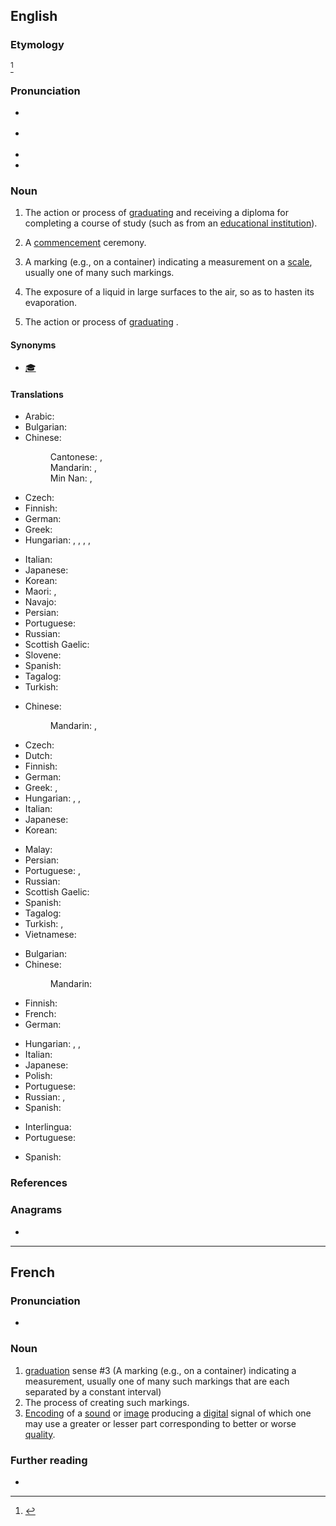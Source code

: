 ==English==

===Etymology===
{{suffix|en|graduate|ion}}<ref>{{R:OED Online}}</ref>

===Pronunciation===
* {{a|GenAm}} {{IPA|en|/ˌɡɹædʒuˈeɪʃən/}}
* {{a|RP}} {{IPA|en|/ˌɡɹædjuˈeɪʃən/}}
* {{rhymes|en|eɪʃən|s=4}}
* {{audio|en|En-uk-graduation.oga|Audio (UK)}}

===Noun===
{{en-noun|~}}

# The action or process of [[graduate|graduating]] and receiving a diploma for completing a course of study (such as from an [[educational institution]]).
#: {{ux|en|The '''graduation''' ball was the students' chance to say goodbye to each other.}}
#: {{ux|en|After my '''graduation''', I took a year out to travel, then went into an office job.}}
# A [[commencement]] ceremony.
# {{lb|en|sciences}} A marking (e.g., on a container) indicating a measurement on a [[scale]], usually one of many such markings.
# The exposure of a liquid in large surfaces to the air, so as to hasten its evaporation.
# {{lb|en|Japanese entertainment}} The action or process of [[graduate|graduating]] {{gloss|leaving a group}}.
#: {{ux|en|'''graduation''' from {{w|AKB48}}}}

====Synonyms====
{{sense|from uni}}
* [[🎓]]

====Translations====
{{trans-top|the action or process of graduating}}
* Arabic: {{t|ar|تَخَرُّج|m}}
* Bulgarian: {{t|bg|абсолви́ране|n}}
* Chinese:
*: Cantonese: {{t|yue|畢業}}, {{t|yue|毕业|tr=bat1 jip6}}
*: Mandarin: {{t+|cmn|畢業}}, {{t+|cmn|毕业|tr=bìyè}}
*: Min Nan: {{t+|nan|畢業}}, {{t|nan|毕业|tr=pit-gia̍p}}
* Czech: {{t|cs|promoce|f}}
* Finnish: {{t+|fi|valmistuminen}}
* German: {{t+|de|Abschluss|m}}
* Greek: {{t+|el|αποφοίτηση|f}}
* Hungarian: {{t|hu|diplomaszerzés}}, {{t|hu|diplomázás}}, {{t|hu|lediplomázás}}, {{t|hu|[[egyetem]]/[[főiskola]] [[elvégzés]]e}}, {{q|from high school}} {{t|hu|[[középiskola]] [[elvégzés]]e}}
{{trans-mid}}
* Italian: {{t|it|graduazione|f}}
* Japanese: {{t+|ja|卒業|tr=そつぎょう, sotsugyō}}
* Korean: {{t+|ko|졸업(卒業)}}
* Maori: {{t|mi|whakapōtaetanga}}, {{t|mi|whakawhiwhinga}}
* Navajo: {{t|nv|daʼiiłtááh}}
* Persian: {{t|fa|فارغ‌التحصیلی|tr=fâreğ-ottahsili}}
* Portuguese: {{t+|pt|formatura|f}}
* Russian: {{t+|ru|оконча́ние|n}} {{qualifier|уче́бного заведе́ния}}
* Scottish Gaelic: {{t|gd|ceumnachadh|m}}
* Slovene: {{t|sl|matura|f}}
* Spanish: {{t+|es|graduación|f}}
* Tagalog: {{t|tl|pagtatapos}}
* Turkish: {{t+|tr|mezuniyet}}
{{trans-bottom}}

{{trans-top|a commencement ceremony}}
* Chinese:
*: Mandarin: {{t|cmn|[[畢業]][[典禮]]}}, {{t|cmn|[[毕业]][[典礼]]|tr=bìyè diǎnlǐ}}
* Czech: {{t|cs|promoce|f}}
* Dutch: {{t+|nl|diploma-uitreiking}}
* Finnish: {{t+|fi|valmistujaiset}}
* German: {{t+|de|Abschlussfeier|f}}
* Greek: {{t+|el|αποφοίτηση|f}}, {{t|el|[[τελετή]] [[αποφοίτηση|αποφοίτησης]]|f}}
* Hungarian: {{t|hu|diplomaosztás}}, {{t|hu|[[diplomaosztó]]/[[diplomaátadó]] [[ünnepség]]/[[ünnepély]]}}, {{q|from primary school or high school}} {{t+|hu|ballagás}}
* Italian: {{t|it|graduazione|f}}
* Japanese: {{t+|ja|卒業式|tr=そつぎょうしき, sotsugyōshiki}}
* Korean: {{t|ko|졸업식}}
{{trans-mid}}
* Malay: {{t+|ms|konvokesyen}}
* Persian: {{t|fa|[[جشن]] [[فارغ‌التحصیلی]]|tr=jašn-e fâreğ-ottahsili}}
* Portuguese: {{t+|pt|graduação|f}}, {{t|pt|cerimônia de colação de grau|f}}
* Russian: {{t+|ru|церемо́ния|f}} {{qualifier|вруче́ния дипло́мов}}
* Scottish Gaelic: {{t|gd|ceumnachadh|m}}
* Spanish: {{t+|es|graduación|f}}
* Tagalog: {{t|tl|pagtatapos}}
* Turkish: {{t+|tr|mezuniyet}}, {{t|tr|[[mezuniyet]] [[tören|töreni]]}}
* Vietnamese: {{t|vi|lễ tốt nghiệp}}
{{trans-bottom}}

{{trans-top|a marking (i.e. on a container) indicating a measurement}}
* Bulgarian: {{t|bg|градуи́ране|n}}
* Chinese:
*: Mandarin: {{t+|cmn|刻度|tr=kèdù}}
* Finnish: {{t+|fi|asteikko}}
* French: {{t+|fr|graduation|f}}
* German: {{t|de|Graduierung|f}}
{{trans-mid}}
* Hungarian: {{t|hu|fokbeosztás}}, {{t|hu|fokjelölés}}, {{t|hu|[[fokozat]]okra [[osztás]]}}
* Italian: {{t|it|graduazione|f}}
* Japanese: {{t+|ja|目盛り|tr=めもり, memori}}
* Polish: {{t+|pl|wskaz|m}}
* Portuguese: {{t+|pt|graduação|f}}
* Russian: {{t+|ru|градуиро́вка|f}}, {{t+|ru|деление|alt=деле́ния|n-p}}
* Spanish: {{t+|es|graduación|f}}
{{trans-bottom}}

{{trans-top|the exposure of a liquid in large surfaces to the air}}
{{trans-mid}}
{{trans-bottom}}

{{checktrans-top}}
*Interlingua: {{t-check|ia|graduation}}
* Portuguese: {{t+check|pt|graduação|f}}
{{trans-mid}}
* Spanish: {{t+check|es|graduación}}
{{trans-bottom}}

===References===
<references/>

===Anagrams===
* {{anagrams|en|a=aadginortu|argonautid}}

----

==French==

===Pronunciation===
* {{audio|fr|LL-Q150 (fra)-LoquaxFR-graduation.wav|Audio}}

===Noun===
{{fr-noun|f}}
# [[graduation#English|graduation]] sense #3 (A marking (e.g., on a container) indicating a measurement, usually one of many such markings that are each separated by a constant interval)
# The process of creating such markings.
# [[encoding|Encoding]] of a [[sound]] or [[image]] producing a [[digital]] signal of which one may use a greater or lesser part corresponding to better or worse [[quality]].

===Further reading===
* {{R:TLFi}}